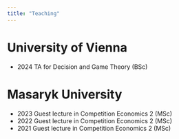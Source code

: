 ```yaml
---
title: "Teaching"
---
```


<body class="no_title">

# University of Vienna
- 2024    TA for Decision and Game Theory (BSc)

# Masaryk University
- 2023    Guest lecture in Competition Economics 2 (MSc)
- 2022    Guest lecture in Competition Economics 2 (MSc)
- 2021    Guest lecture in Competition Economics 2 (MSc)
